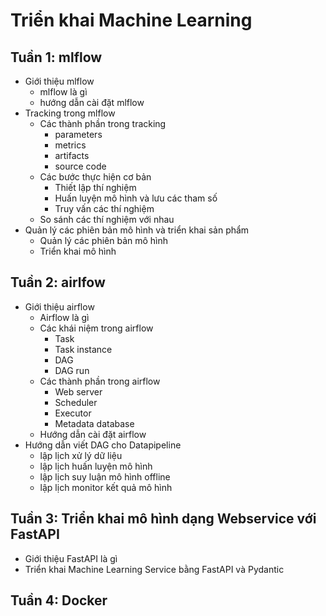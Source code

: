 # Triển khai Machine Learning {-}

## Tuần 1: mlflow {-}

- Giới thiệu mlflow
    - mlflow là gì
    - hướng dẫn cài đặt mlflow
- Tracking trong mlflow
    -  Các thành phần trong tracking
        - parameters
        - metrics
        - artifacts
        - source code
    - Các bước thực hiện cơ bản
        - Thiết lập thí nghiệm
        - Huấn luyện mô hình và lưu các tham số
        - Truy vấn các thí nghiệm
    - So sánh các thí nghiệm với nhau
- Quản lý các phiên bản mô hình và triển khai sản phẩm
    - Quản lý các phiên bản mô hình
    - Triển khai mô hình

    
## Tuần 2: airlfow {-}

- Giới thiệu airflow
    - Airflow là gì
    - Các khái niệm trong airflow
        - Task
        - Task instance
        - DAG
        - DAG run
    - Các thành phần trong airflow
        - Web server
        - Scheduler
        - Executor
        - Metadata database
    - Hướng dẫn cài đặt airflow

- Hướng dẫn viết DAG cho Datapipeline
    - lập lịch xử lý dữ liệu
    - lập lịch huấn luyện mô hình
    - lập lịch suy luận mô hình offline
    - lập lịch monitor kết quả mô hình

## Tuần 3: Triển khai mô hình dạng Webservice với FastAPI {-}

- Giới thiệu FastAPI là gì
- Triển khai Machine Learning Service bằng FastAPI và Pydantic

## Tuần 4: Docker {-}

